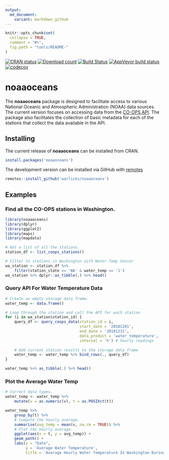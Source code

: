 ```yaml
---
output:
  md_document:
    variant: markdown_github
---
```


<!-- README.md is generated from README.Rmd. Please edit that file -->

```r
knitr::opts_chunk$set(
  collapse = TRUE,
  comment = "#>",
  fig.path = "tools/README-"
)
```
[![CRAN status](https://www.r-pkg.org/badges/version/noaaoceans)](https://cran.r-project.org/package=noaaoceans)
[![Download count](https://cranlogs.r-pkg.org/badges/grand-total/noaaoceans)](https://cran.r-project.org/package=noaaoceans)
[![Build Status](https://travis-ci.org/warlicks/NOAATides.svg?branch=master)](https://travis-ci.org/warlicks/noaaoceans) 
[![AppVeyor build status](https://ci.appveyor.com/api/projects/status/github/warlicks/noaaoceans?branch=master&svg=true)](https://ci.appveyor.com/project/warlicks/noaaoceans)
[![codecov](https://codecov.io/gh/warlicks/NOAATides/branch/master/graph/badge.svg)](https://codecov.io/gh/warlicks/noaaoceans)

  
# noaaoceans

The **noaaoceans** package is designed to facilitate access to various National Oceanic and Atmospheric Administration (NOAA) data sources.  The current version focuses on accessing data from the [CO-OPS API](https://tidesandcurrents.noaa.gov/api/).  The package also facilitates the collection of basic metadata for each of the stations that collect the data available in the API.  

## Installing  
The current release of **noaaoceans** can be installed from CRAN.
```r
install.packages('noaaoceans')
```  
The development version can be installed via GitHub with [remotes](https://CRAN.R-project.org/package=remotes)
```r
remotes::install_github('warlicks/noaaoceans')
```  

## Examples

### Find all the CO-OPS stations in Washington. 
```r
library(noaaoceans)
library(dplyr)
library(ggplot2)
library(maps)
library(mapdata)

# Get a list of all the stations.
station_df <- list_coops_stations()

# Filter to stations in Washington with Water Temp Sensor
wa_station <- station_df %>% 
    filter(station_state == 'WA' & water_temp == '1')
wa_station %>% dplyr::as_tibble(.) %>% head()
```

### Query API For Water Temperature Data
```r
# Create an empty storage data frame. 
water_temp <- data.frame()

# Loop through the station and call the API for each station
for (i in wa_station$station_id) {
    query_df <- query_coops_data(station_id = i,
                                 start_date = '20181201',
                                 end_date = '20181231',
                                 data_product = 'water_temperature',
                                 interval = 'h') # hourly readings
    
    # Add current station results to the storage data frame 
    water_temp <- water_temp %>% bind_rows(., query_df)
}

water_temp %>% as_tibble(.) %>% head()
```

### Plot the Average Water Temp
```r
# Correct data types. 
water_temp <- water_temp %>% 
    mutate(v = as.numeric(v), t = as.POSIXct(t))

water_temp %>% 
    group_by(t) %>% 
    # Compute the hourly average. 
    summarise(avg_temp = mean(v, na.rm = TRUE)) %>% 
    # Plot the hourly average. 
    ggplot(aes(x = t, y = avg_temp)) +
    geom_path() +
    labs(x = "Date",
         y = 'Average Water Temperature',
         title = 'Average Hourly Water Temperature In Washington During December 2018')
```
